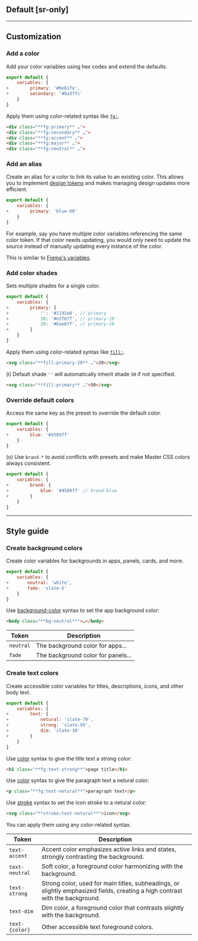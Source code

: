 ## Default [sr-only]
<Default />

---

## Customization
### Add a color
Add your color variables using hex codes and extend the defaults.
```js name=master.css.js
export default {
    variables: {
+        primary: '#0e61fe',
+        secondary: '#8a3ffc'
    }
}
```
Apply them using color-related syntax like [`fg:`](/docs/color).
```html
<div class="**fg:primary** …">
<div class="**fg:secondary** …">
<div class="**fg:accent** …">
<div class="**fg:major** …">
<div class="**fg:neutral** …">
```

### Add an alias
Create an alias for a color to link its value to an existing color. This allows you to implement [design tokens](/docs/design-tokens) and makes managing design updates more efficient.
```js name=master.css.js
export default {
    variables: {
+        primary: 'blue-60'
    }
}
```
For example, say you have multiple color variables referencing the same color token. If that color needs updating, you would only need to update the source instead of manually updating every instance of the color.

This is similar to [Figma's variables](https://help.figma.com/hc/en-us/articles/15145852043927-Create-and-manage-variables).

### Add color shades
Sets multiple shades for a single color.
```js name=master.css.js
export default {
    variables: {
+        primary: {
+            '': '#1192e8', // primary
+            10: '#e5f6ff', // primary-10
+            20: '#bae6ff', // primary-20
+        }
    }
}
```
Apply them using color-related syntax like [`fill:`](/docs/fill).
```html
<svg class="**fill:primary-20** …">20</svg>
```
(i) Default shade `''` will automatically inherit shade `50` if not specified.
```html
<svg class="**fill:primary** …">50</svg>
```

### Override default colors
Access the same key as the preset to override the default color.
```js name=master.css.js
export default {
    variables: {
+        blue: '#4589ff'
    }
}
```
(o) Use `brand-*` to avoid conflicts with presets and make Master CSS colors always consistent.
```js name=master.css.js
export default {
    variables: {
+        brand: {
+            blue: '#4589ff' // brand-blue
+        }
    }
}
```

---

## Style guide
### Create background colors
Create color variables for backgrounds in apps, panels, cards, and more.
```js name=master.css.js
export default {
    variables: {
+       neutral: 'white',
+       fade: 'slate-5'
    }
}
```
Use [background-color](/docs/background-color) syntax to set the app background color:
```html
<body class="**bg:neutral**">…</body>
```
| Token             | Description                                                                                                                       |
|-------------------|-----------------------------------------------------------------------------------------------------------------------------------|
| `neutral`         | The background color for apps...                                                                                                  |
| `fade`            | The background color for panels...                                                                                                |

### Create text colors
Create accessible color variables for titles, descriptions, icons, and other body text.
```js name=master.css.js
export default {
    variables: {
+        text: {
+            netural: 'slate-70',
+            strong: 'slate-95',
+            dim: 'slate-30'
+        }
    }
}
```
Use [color](/docs/color) syntax to give the title text a strong color:
```html
<h1 class="**fg:text-strong**">page title</h1>
```
Use [color](/docs/color) syntax to give the paragraph text a netural color:
```html
<p class="**fg:text-netural**">paragraph text</p>
```
Use [stroke](/docs/stroke) syntax to set the icon stroke to a netural color:
```html
<svg class="**stroke:text-netural**">icon</svg>
```
You can apply them using any color-related syntax.

| Token             | Description                                                                                                                       |
|-------------------|-----------------------------------------------------------------------------------------------------------------------------------|
| `text-accent`     | Accent color emphasizes active links and states, strongly contrasting the background.                                             |
| `text-neutral`    | Soft color, a foreground color harmonizing with the background.                                                                   |
| `text-strong`     | Strong color, used for main titles, subheadings, or slightly emphasized fields, creating a high contrast with the background.     |
| `text-dim`        | Dim color, a foreground color that contrasts slightly with the background.                                                        |
| `text-{color}`    | Other accessible text foreground colors.                                                                                          |
